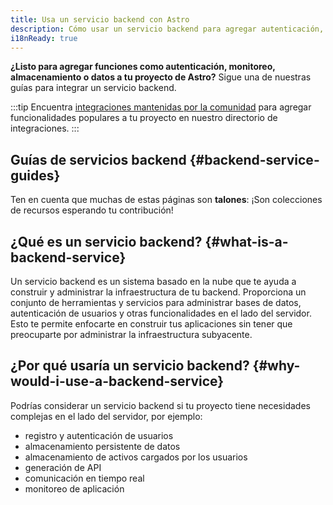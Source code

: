 ```yaml
---
title: Usa un servicio backend con Astro
description: Cómo usar un servicio backend para agregar autenticación, almacenamiento y datos
i18nReady: true
---
```


**¿Listo para agregar funciones como autenticación, monitoreo, almacenamiento o datos a tu proyecto de Astro?** Sigue una de nuestras guías para integrar un servicio backend.

:::tip
Encuentra [integraciones mantenidas por la comunidad](https://astro.build/integrations/) para agregar funcionalidades populares a tu proyecto en nuestro directorio de integraciones.
:::

## Guías de servicios backend \{#backend-service-guides\}

Ten en cuenta que muchas de estas páginas son **talones**: ¡Son colecciones de recursos esperando tu contribución!

<BackendGuidesNav />

## ¿Qué es un servicio backend? \{#what-is-a-backend-service\}

Un servicio backend es un sistema basado en la nube que te ayuda a construir y administrar la infraestructura de tu backend. Proporciona un conjunto de herramientas y servicios para administrar bases de datos, autenticación de usuarios y otras funcionalidades en el lado del servidor. Esto te permite enfocarte en construir tus aplicaciones sin tener que preocuparte por administrar la infraestructura subyacente.

## ¿Por qué usaría un servicio backend? \{#why-would-i-use-a-backend-service\}

Podrías considerar un servicio backend si tu proyecto tiene necesidades complejas en el lado del servidor, por ejemplo:
- registro y autenticación de usuarios
- almacenamiento persistente de datos
- almacenamiento de activos cargados por los usuarios
- generación de API
- comunicación en tiempo real
- monitoreo de aplicación
